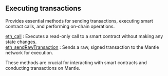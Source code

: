
## Executing transactions

Provides essential methods for sending transactions, executing smart contract calls, and performing on-chain operations.

[eth_call](/mantle-api/executingtransactions/eth_call) : Executes a read-only call to a smart contract without making any state changes. \
[eth_sendRawTransaction](/mantle-api/executingtransactions/eth_sendRawTransaction) : Sends a raw, signed transaction to the Mantle network for execution.

These methods are crucial for interacting with smart contracts and conducting transactions on Mantle.

<Space h={16} />
<GetStarted />